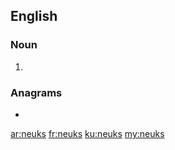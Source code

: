 ==English==

===Noun===
{{head|en|noun plural form}}

# {{plural of|neuk|lang=en}}

===Anagrams===
* {{l|en|nukes}}

[[ar:neuks]]
[[fr:neuks]]
[[ku:neuks]]
[[my:neuks]]